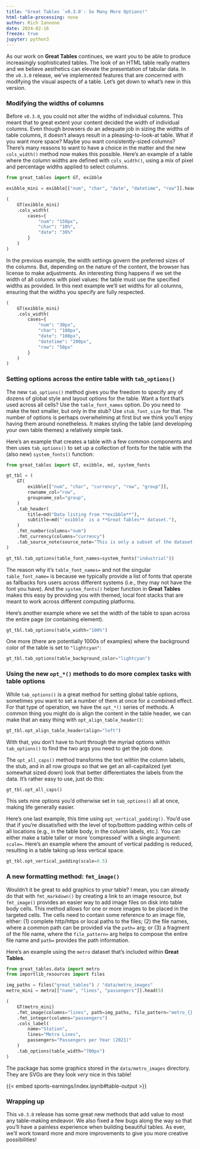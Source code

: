 ```yaml
---
title: "Great Tables `v0.3.0`: So Many More Options!"
html-table-processing: none
author: Rich Iannone
date: 2024-02-16
freeze: true
jupyter: python3
---
```


As our work on **Great Tables** continues, we want you to be able to produce increasingly sophisticated tables. The look of an HTML table really matters and we believe aesthetics can elevate the presentation of tabular data. In the `v0.3.0` release, we've implemented features that are concerned with modifying the visual aspects of a table. Let's get down to what's new in this version.

### Modifying the widths of columns

Before `v0.3.0`, you could not alter the widths of individual columns. This meant that to great extent your content decided the width of individual columns. Even though browsers do an adequate job in sizing the widths of table columns, it doesn't always result in a pleasing-to-look-at table. What if you want more space? Maybe you want consistently-sized columns? There's many reasons to want to have a choice in the matter and the new `cols_width()` method now makes this possible. Here's an example of a table where the column widths are defined with `cols_width()`, using a mix of pixel and percentage widths applied to select columns.

```python
from great_tables import GT, exibble

exibble_mini = exibble[["num", "char", "date", "datetime", "row"]].head(5)

(
    GT(exibble_mini)
    .cols_width(
        cases={
            "num": "150px",
            "char": "10%",
            "date": "30%"
        }
    )
)
```

In the previous example, the width settings govern the preferred sizes of the columns. But, depending on the nature of the content, the browser has license to make adjustments. An interesting thing happens if we set the width of all columns with pixel values: the table must use the specified widths as provided. In this next example we'll set widths for all columns, ensuring that the widths you specify are fully respected.

```python
(
    GT(exibble_mini)
    .cols_width(
        cases={
            "num": "30px",
            "char": "100px",
            "date": "100px",
            "datetime": "200px",
            "row": "50px"
        }
    )
)
```

### Setting options across the entire table with `tab_options()`

The new `tab_options()` method gives you the freedom to specify any of dozens of global style and layout options for the table. Want a font that's used across all cells? Use the `table_font_names` option. Do you need to make the text smaller, but only in the stub? Use `stub_font_size` for that. The number of options is perhaps overwhelming at first but we think you'll enjoy having them around nonetheless. It makes styling the table (and developing your own table themes) a relatively simple task.

Here's an example that creates a table with a few common components and then uses `tab_options()` to set up a collection of fonts for the table with the (also new) `system_fonts()` function:

```python
from great_tables import GT, exibble, md, system_fonts

gt_tbl = (
    GT(
        exibble[["num", "char", "currency", "row", "group"]],
        rowname_col="row",
        groupname_col="group",
    )
    .tab_header(
        title=md("Data listing from **exibble**"),
        subtitle=md("`exibble` is a **Great Tables** dataset."),
    )
    .fmt_number(columns="num")
    .fmt_currency(columns="currency")
    .tab_source_note(source_note="This is only a subset of the dataset.")
)

gt_tbl.tab_options(table_font_names=system_fonts("industrial"))
```

The reason why it's `table_font_names=` and not the singular `table_font_name=` is because we typically provide a list of fonts that operate as fallbacks fors users across different systems (i.e., they may not have the font you have). And the `system_fonts()` helper function in **Great Tables** makes this easy by providing you with themed, local font stacks that are meant to work across different computing platforms.

Here's another example where we set the width of the table to span across the entire page (or containing element).

```python
gt_tbl.tab_options(table_width="100%")
```

One more (there are potentially 1000s of examples) where the background color of the table is set to `"lightcyan"`:

```python
gt_tbl.tab_options(table_background_color="lightcyan")
```

### Using the new `opt_*()` methods to do more complex tasks with table options

While `tab_options()` is a great method for setting global table options, sometimes you want to set a number of them at once for a combined effect. For that type of operation, we have the `opt_*()` series of methods. A common thing you might do is align the content in the table header, we can make that an easy thing with `opt_align_table_header()`:

```python
gt_tbl.opt_align_table_header(align="left")
```

With that, you don't have to hunt through the myriad options within `tab_options()` to find the two args you need to get the job done.

The `opt_all_caps()` method transforms the text within the column labels, the stub, and in all row groups so that we get an all-capitalized (yet somewhat sized down) look that better differentiates the labels from the data. It's rather easy to use, just do this:

```python
gt_tbl.opt_all_caps()
```

This sets nine options you'd otherwise set in `tab_options()` all at once, making life generally easier.

Here's one last example, this time using `opt_vertical_padding()`. You'd use that if you're dissatisfied with the level of top/bottom padding within cells of all locations (e.g., in the table body, in the column labels, etc.). You can either make a table taller or more 'compressed' with a single argument: `scale=`. Here's an example where the amount of vertical padding is reduced, resulting in a table taking up less vertical space.

```python
gt_tbl.opt_vertical_padding(scale=0.5)
```

### A new formatting method: `fmt_image()`

Wouldn't it be great to add graphics to your table? I mean, you can already do that with `fmt_markdown()` by creating a link to an image resource, but `fmt_image()` provides an easier way to add image files on disk into table body cells. This method allows for one or more images to be placed in the targeted cells. The cells need to contain some reference to an image file, either: (1) complete http/https or local paths to the files; (2) the file names, where a common path can be provided via the `path=` arg; or (3) a fragment of the file name, where the `file_pattern=` arg helps to compose the entire file name and `path=` provides the path information.

Here's an example using the `metro` dataset that's included within **Great Tables**.

```python
from great_tables.data import metro
from importlib_resources import files

img_paths = files("great_tables") / "data/metro_images"
metro_mini = metro[["name", "lines", "passengers"]].head(5)

(
    GT(metro_mini)
    .fmt_image(columns="lines", path=img_paths, file_pattern="metro_{}.svg")
    .fmt_integer(columns="passengers")
    .cols_label(
        name="Station",
        lines="Metro Lines",
        passengers="Passengers per Year (2021)"
    )
    .tab_options(table_width="700px")
)
```

The package has some graphics stored in the `data/metro_images` directory. They are SVGs are they look *very* nice in this table!

{{< embed sports-earnings/index.ipynb#table-output >}}

### Wrapping up

This `v0.3.0` release has some great new methods that add value to most any table-making endeavor. We also fixed a few bugs along the way so that you'll have a painless experience when building beautiful tables. As ever, we'll work toward more and more improvements to give you more creative possibilities!
